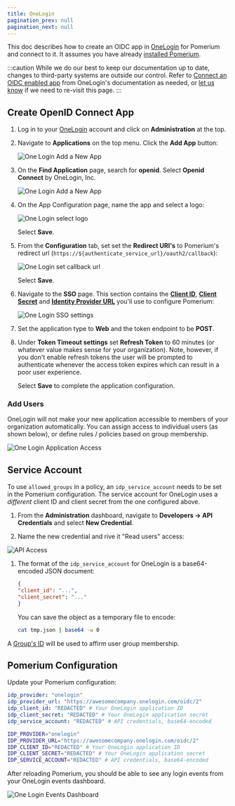 ```yaml
---
title: OneLogin
pagination_prev: null
pagination_next: null
---
```




This doc describes how to create an OIDC app in [OneLogin] for Pomerium and connect to it. It assumes you have already [installed Pomerium].

:::caution
While we do our best to keep our documentation up to date, changes to third-party systems are outside our control. Refer to [Connect an OIDC enabled app](https://developers.onelogin.com/openid-connect/connect-to-onelogin) from OneLogin's documentation as needed, or [let us know](https://github.com/pomerium/pomerium/issues/new?assignees=&labels=&template=bug_report.md) if we need to re-visit this page.
:::

## Create OpenID Connect App

1. Log in to your [OneLogin](https://www.onelogin.com/) account and click on **Administration** at the top.

1. Navigate to **Applications** on the top menu. Click the **Add App** button:

   ![One Login Add a New App](./img/onelogin/one-login-add-app.png)

1. On the **Find Application** page, search for **openid**. Select **Openid Connect** by OneLogin, Inc.

   ![One Login Add a New App](./img/onelogin/one-login-add-open-id.png)

1. On the App Configuration page, name the app and select a logo:

   ![One Login select logo](./img/onelogin/one-login-select-logo.png)

   Select **Save**.

1. From the **Configuration** tab, set set the **Redirect URI's** to Pomerium's redirect url (`https://${authenticate_service_url}/oauth2/callback`):

   ![One Login set callback url](./img/onelogin/one-login-callback-url.png)

   Select **Save**.

1. Navigate to the **SSO** page. This section contains the **[Client ID]**, **[Client Secret]** and **[Identity Provider URL]** you'll use to configure Pomerium:

   ![One Login SSO settings](./img/onelogin/one-login-sso-settings.png)

1. Set the application type to **Web** and the token endpoint to be **POST**.

1. Under **Token Timeout settings** set **Refresh Token** to 60 minutes (or whatever value makes sense for your organization). Note, however, if you don't enable refresh tokens the user will be prompted to authenticate whenever the access token expires which can result in a poor user experience.

   Select **Save** to complete the application configuration.

### Add Users

OneLogin will not make your new application accessible to members of your organization automatically. You can assign access to individual users (as shown below), or define rules / policies based on group membership.

![One Login Application Access](./img/onelogin/one-login-app-access.png)

## Service Account

To use `allowed_groups` in a policy, an `idp_service_account` needs to be set in the Pomerium configuration. The service account for OneLogin uses a *different* client ID and client secret from the one configured above.

1. From the **Administration** dashboard, navigate to **Developers → API Credentials** and select **New Credential**.

1. Name the new credential and rive it "Read users" access:

![API Access](./img/onelogin/one-login-api-access.png)


1. The format of the `idp_service_account` for OneLogin is a base64-encoded JSON document:

   ```json
   {
   "client_id": "...",
   "client_secret": "..."
   }
   ```

   You can save the object as a temporary file to encode:

   ```bash
   cat tmp.json | base64 -w 0
   ```

A [Group's ID](https://developers.onelogin.com/openid-connect/api/user-info) will be used to affirm user group membership.

## Pomerium Configuration

Update your Pomerium configuration:

<Tabs>
<TabItem value="config.yaml" label="config.yaml">

```yaml
idp_provider: "onelogin"
idp_provider_url: "https://awesomecompany.onelogin.com/oidc/2"
idp_client_id: "REDACTED" # Your OneLogin application ID
idp_client_secret: "REDACTED" # Your OneLogin application secret
idp_service_account: "REDACTED" # API credentials, base64-encoded
```

</TabItem>
<TabItem value="Environment Variables" label="Environment Variables">

```bash
IDP_PROVIDER="onelogin"
IDP_PROVIDER_URL="https://awesomecompany.onelogin.com/oidc/2"
IDP_CLIENT_ID="REDACTED" # Your OneLogin application ID
IDP_CLIENT_SECRET="REDACTED" # Your OneLogin application secret
IDP_SERVICE_ACCOUNT="REDACTED" # API credentials, base64-encoded
```

</TabItem>
</Tabs>

After reloading Pomerium, you should be able to see any login events from your OneLogin events dashboard.

![One Login Events Dashboard](./img/onelogin/one-login-events.png)

[client id]: /docs/reference/identity-provider-client-id
[client secret]: /docs/reference/identity-provider-client-secret
[Identity Provider URL]: /docs/reference/identity-provider-url
[environmental variables]: https://en.wikipedia.org/wiki/Environment_variable
[oauth2]: https://oauth.net/2/
[openid connect]: https://en.wikipedia.org/wiki/OpenID_Connect
[OneLogin]: https://www.onelogin.com/
[installed Pomerium]: /docs/install/